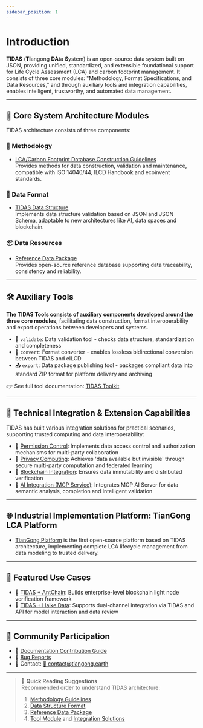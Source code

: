 ```yaml
---
sidebar_position: 1
---
```


# Introduction

**TIDAS** (**TI**angong **DA**ta **S**ystem) is an open-source data system built on JSON, providing unified, standardized, and extensible foundational support for Life Cycle Assessment (LCA) and carbon footprint management. It consists of three core modules: "Methodology, Format Specifications, and Data Resources," and through auxiliary tools and integration capabilities, enables intelligent, trustworthy, and automated data management.


<TidasImage filename="TIDAS.svg" />

---

## 🧱 Core System Architecture Modules

TIDAS architecture consists of three components:

### 📖 Methodology
- [LCA/Carbon Footprint Database Construction Guidelines](https://www.carbonfootprint.network/docs/category/lca-database-guideline)  
  Provides methods for data construction, validation and maintenance, compatible with ISO 14040/44, ILCD Handbook and ecoinvent standards.

### 🧾 Data Format
- [TIDAS Data Structure](/docs/category/tidas-schema)  
  Implements data structure validation based on JSON and JSON Schema, adaptable to new architectures like AI, data spaces and blockchain.

### 📦 Data Resources
- [Reference Data Package](https://github.com/linancn/EF-reference-package-3.1-Correction)  
  Provides open-source reference database supporting data traceability, consistency and reliability.

---

## 🛠 Auxiliary Tools

**The TIDAS Tools consists of auxiliary components developed around the three core modules**, facilitating data construction, format interoperability and export operations between developers and systems.

- 🧪 `validate`: Data validation tool - checks data structure, standardization and completeness  
- 🔄 `convert`: Format converter - enables lossless bidirectional conversion between TIDAS and eILCD  
- 📤 `export`: Data package publishing tool - packages compliant data into standard ZIP format for platform delivery and archiving

👉 See full tool documentation: [TIDAS Toolkit](/docs/category/tidas-tools)

---

## 🔗 Technical Integration & Extension Capabilities

TIDAS has built various integration solutions for practical scenarios, supporting trusted computing and data interoperability:

- 🔐 [Permission Control](./integration/tidas-permission-control.mdx): Implements data access control and authorization mechanisms for multi-party collaboration  
- 🧠 [Privacy Computing](./integration/tidas-privacy-computing.mdx): Achieves 'data available but invisible' through secure multi-party computation and federated learning  
- 🔗 [Blockchain Integration](./integration/tidas-blockchain.mdx): Ensures data immutability and distributed verification  
- 🤖 [AI Integration (MCP Service)](./integration/tidas-to-ai.mdx): Integrates MCP AI Server for data semantic analysis, completion and intelligent validation

---

## 🌐 Industrial Implementation Platform: TianGong LCA Platform

- [TianGong Platform](https://docs.tiangong.earth) is the first open-source platform based on TIDAS architecture, implementing complete LCA lifecycle management from data modeling to trusted delivery.

---

## 📂 Featured Use Cases

- 🔗 [TIDAS + AntChain](./use_case/tidas-to-antchain.md): Builds enterprise-level blockchain light node verification framework  
- 🔧 [TIDAS + Haike Data](./use_case/block_builder.md): Supports dual-channel integration via TIDAS and API for model interaction and data review

---

## 🤝 Community Participation

- 📘 [Documentation Contribution Guide](/faq/how-to-contribute-tidas-doc.md)  
- 🐞 [Bug Reports](https://github.com/tiangong-lca/tidas/issues)  
- 💼 Contact: <a href="mailto:contact@tiangong.earth">📧 contact@tiangong.earth</a>

---

> 📌 **Quick Reading Suggestions**  
> Recommended order to understand TIDAS architecture:
> 1. [Methodology Guidelines](https://www.carbonfootprint.network/docs/category/lca-database-guideline)  
> 2. [Data Structure Format](/docs/category/tidas-schema)  
> 3. [Reference Data Package](https://github.com/linancn/EF-reference-package-3.1-Correction)  
> 4. [Tool Module](/docs/category/tidas-tools) and [Integration Solutions](/docs/category/integration)

